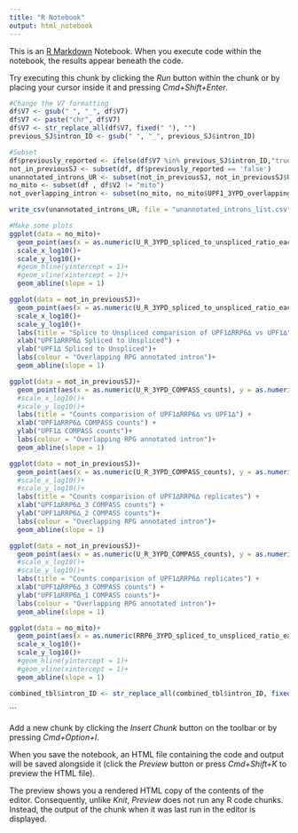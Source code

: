 ```yaml
---
title: "R Notebook"
output: html_notebook
---
```


This is an [R Markdown](http://rmarkdown.rstudio.com) Notebook. When you execute code within the notebook, the results appear beneath the code. 

Try executing this chunk by clicking the *Run* button within the chunk or by placing your cursor inside it and pressing *Cmd+Shift+Enter*. 

```r
#Change the V7 formatting
df$V7 <- gsub(" ", "_", df$V7)
df$V7 <- paste("chr", df$V7)
df$V7 <- str_replace_all(df$V7, fixed(" "), "")
previous_SJ$intron_ID <- gsub(" ", "_", previous_SJ$intron_ID)
```

```r
#Subset
df$previously_reported <- ifelse(df$V7 %in% previous_SJ$intron_ID,"true","false")
not_in_previousSJ <- subset(df, df$previously_reported == 'false')
unannotated_introns_UR <- subset(not_in_previousSJ, not_in_previousSJ$U_R_3YPD_overlapping_annotated_intron == 'FALSE')
no_mito <- subset(df , df$V2 != "mito")
not_overlapping_intron <- subset(no_mito, no_mito$UPF1_3YPD_overlapping_annotated_intron != 'TRUE')
```

```r
write_csv(unannotated_introns_UR, file = "unannotated_introns_list.csv")
```

```r
#Make some plots
ggplot(data = no_mito)+
  geom_point(aes(x = as.numeric(U_R_3YPD_spliced_to_unspliced_ratio_each_sample), y = as.numeric(UPF1_3YPD_spliced_to_unspliced_ratio_each_sample), color = U_R_3YPD_overlapping_RPG_annotated_intron))+
  scale_x_log10()+
  scale_y_log10()+
  #geom_hline(yintercept = 1)+
  #geom_vline(xintercept = 1)+
  geom_abline(slope = 1)
```
```r
ggplot(data = not_in_previousSJ)+
  geom_point(aes(x = as.numeric(U_R_3YPD_spliced_to_unspliced_ratio_each_sample), y = as.numeric(UPF1_3YPD_spliced_to_unspliced_ratio_each_sample), color = U_R_3YPD_overlapping_RPG_annotated_intron))+
  scale_x_log10()+
  scale_y_log10()+
  labs(title = "Splice to Unspliced comparision of UPF1∆RRP6∆ vs UPF1∆") +
  xlab("UPF1∆RRP6∆ Spliced to Unspliced") +
  ylab("UPF1∆ Spliced to Unspliced")+
  labs(colour = "Overlapping RPG annotated intron")+
  geom_abline(slope = 1)

ggplot(data = not_in_previousSJ)+
  geom_point(aes(x = as.numeric(U_R_3YPD_COMPASS_counts), y = as.numeric(UPF1_3YPD_COMPASS_counts), color = U_R_3YPD_overlapping_RPG_annotated_intron))+
  #scale_x_log10()+
  #scale_y_log10()+
  labs(title = "Counts comparision of UPF1∆RRP6∆ vs UPF1∆") +
  xlab("UPF1∆RRP6∆ COMPASS counts") +
  ylab("UPF1∆ COMPASS counts")+
  labs(colour = "Overlapping RPG annotated intron")+
  geom_abline(slope = 1)

ggplot(data = not_in_previousSJ)+
  geom_point(aes(x = as.numeric(U_R_3YPD_COMPASS_counts), y = as.numeric(U_R_2YPD_COMPASS_counts), color = U_R_3YPD_overlapping_RPG_annotated_intron))+
  #scale_x_log10()+
  #scale_y_log10()+
  labs(title = "Counts comparision of UPF1∆RRP6∆ replicates") +
  xlab("UPF1∆RRP6∆_3 COMPASS counts") +
  ylab("UPF1∆RRP6∆_2 COMPASS counts")+
  labs(colour = "Overlapping RPG annotated intron")+
  geom_abline(slope = 1)

ggplot(data = not_in_previousSJ)+
  geom_point(aes(x = as.numeric(U_R_3YPD_COMPASS_counts), y = as.numeric(U_R_1YPD_COMPASS_counts), color = U_R_3YPD_overlapping_RPG_annotated_intron))+
  #scale_x_log10()+
  #scale_y_log10()+
  labs(title = "Counts comparision of UPF1∆RRP6∆ replicates") +
  xlab("UPF1∆RRP6∆_3 COMPASS counts") +
  ylab("UPF1∆RRP6∆_1 COMPASS counts")+
  labs(colour = "Overlapping RPG annotated intron")+
  geom_abline(slope = 1)
```

```r
ggplot(data = no_mito)+
  geom_point(aes(x = as.numeric(RRP6_3YPD_spliced_to_unspliced_ratio_each_sample), y = as.numeric(UPF1_3YPD_spliced_to_unspliced_ratio_each_sample), color = U_R_3YPD_overlapping_RPG_annotated_intron))+
  scale_x_log10()+
  scale_y_log10()+
  #geom_hline(yintercept = 1)+
  #geom_vline(xintercept = 1)+
  geom_abline(slope = 1)
```

```r
combined_tbl$intron_ID <- str_replace_all(combined_tbl$intron_ID, fixed(" "), "")
```


```

Add a new chunk by clicking the *Insert Chunk* button on the toolbar or by pressing *Cmd+Option+I*.

When you save the notebook, an HTML file containing the code and output will be saved alongside it (click the *Preview* button or press *Cmd+Shift+K* to preview the HTML file). 

The preview shows you a rendered HTML copy of the contents of the editor. Consequently, unlike *Knit*, *Preview* does not run any R code chunks. Instead, the output of the chunk when it was last run in the editor is displayed.

